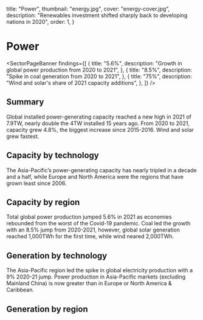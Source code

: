   title: "Power",
  thumbnail: "energy.jpg",
  cover: "energy-cover.jpg",
  description:
    "Renewables investment shifted sharply back to developing nations in 2020",
  order: 1,
}



# Power

<SectorPageBanner
  findings={[
    {
      title: "5.6%",
      description: "Growth in global power production from 2020 to 2021",
    },
    {
      title: "8.5%",
      description: "Spike in coal generation from 2020 to 2021",
    },
    {
      title: "75%",
      description: "Wind and solar's share of 2021 capacity additions",
    },
  ]}
/>

## Summary

Global installed power-generating capacity reached a new high in 2021 of 7.9TW, nearly double the 4TW installed 15 years ago. From 2020 to 2021, capacity grew 4.8%, the biggest increase since 2015-2016. Wind and solar grew fastest.

## Capacity by technology

<AreaChart
  indicator="Capacity by technology"
  unit="GW"
  src="/power/capacity_by_technology.csv"
  precision={1}
/>

The Asia-Pacific’s power-generating capacity has nearly tripled in a decade and a half, while Europe and North America were the regions that have grown least since 2006.

## Capacity by region

<AreaChart
  indicator="Capacity by region"
  unit="GW"
  src="/power/capacity_by_region.csv"
  precision={1}
  chartNotes="'Unknown' represents capacity that could not be attributed to a specific region."
/>

Total global power production jumped 5.6% in 2021 as economies rebounded from the worst of the Covid-19 pandemic. Coal led the growth with an 8.5% jump from 2020-2021, however, global solar generation reached 1,000TWh for the first time, while wind neared 2,000TWh.

## Generation by technology

<AreaChart
  indicator="Generation by technology"
  unit="GWh"
  src="/power/generation_by_technology.csv"
  precision={1}
/>

The Asia-Pacific region led the spike in global electricity production with a 9% 2020-21 jump. Power production in Asia-Pacific markets (excluding Mainland China) is now greater than in Europe or North America & Caribbean.

## Generation by region

<AreaChart
  indicator="Generation by region"
  unit="GWh"
  src="/power/generation_by_region.csv"
  precision={1}
/>
